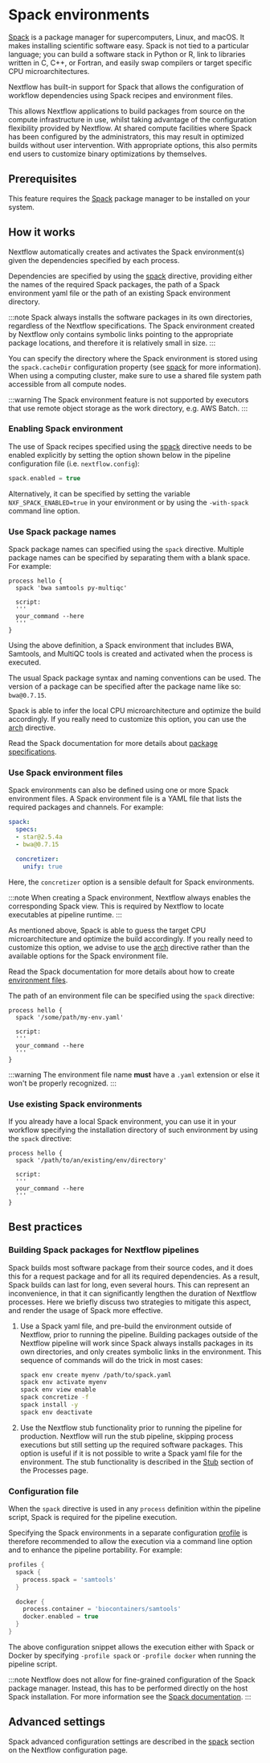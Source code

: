
# Spack environments

<AddedInVersion version="23.02.0-edge" />

[Spack](https://spack.io/) is a package manager for supercomputers, Linux, and macOS. It makes installing scientific software easy. Spack is not tied to a particular language; you can build a software stack in Python or R, link to libraries written in C, C++, or Fortran, and easily swap compilers or target specific CPU microarchitectures.

Nextflow has built-in support for Spack that allows the configuration of workflow dependencies using Spack recipes and environment files.

This allows Nextflow applications to build packages from source on the compute infrastructure in use, whilst taking advantage of the configuration flexibility provided by Nextflow. At shared compute facilities where Spack has been configured by the administrators, this may result in optimized builds without user intervention. With appropriate options, this also permits end users to customize binary optimizations by themselves.

## Prerequisites

This feature requires the [Spack](https://spack.io) package manager to be installed on your system.

## How it works

Nextflow automatically creates and activates the Spack environment(s) given the dependencies specified by each process.

Dependencies are specified by using the [spack][process-spack] directive, providing either the names of the required Spack packages, the path of a Spack environment yaml file or the path of an existing Spack environment directory.

:::note
Spack always installs the software packages in its own directories, regardless of the Nextflow specifications. The Spack environment created by Nextflow only contains symbolic links pointing to the appropriate package locations, and therefore it is relatively small in size.
:::

You can specify the directory where the Spack environment is stored using the `spack.cacheDir` configuration property (see [spack][config-spack] for more information). When using a computing cluster, make sure to use a shared file system path accessible from all compute nodes.

:::warning
The Spack environment feature is not supported by executors that use remote object storage as the work directory, e.g. AWS Batch.
:::

### Enabling Spack environment

The use of Spack recipes specified using the [spack][process-spack] directive needs to be enabled explicitly by setting the option shown below in the pipeline configuration file (i.e. `nextflow.config`):

```groovy
spack.enabled = true
```

Alternatively, it can be specified by setting the variable `NXF_SPACK_ENABLED=true` in your environment or by using the `-with-spack` command line option.

### Use Spack package names

Spack package names can specified using the `spack` directive. Multiple package names can be specified by separating them with a blank space. For example:

```nextflow
process hello {
  spack 'bwa samtools py-multiqc'

  script:
  '''
  your_command --here
  '''
}
```

Using the above definition, a Spack environment that includes BWA, Samtools, and MultiQC tools is created and activated when the process is executed.

The usual Spack package syntax and naming conventions can be used. The version of a package can be specified after the package name like so: `bwa@0.7.15`.

Spack is able to infer the local CPU microarchitecture and optimize the build accordingly. If you really need to customize this option, you can use the [arch][process-arch] directive.

Read the Spack documentation for more details about [package specifications](https://spack.readthedocs.io/en/latest/basic_usage.html#specs-dependencies).

### Use Spack environment files

Spack environments can also be defined using one or more Spack environment files. A Spack environment file is a YAML file that lists the required packages and channels. For example:

```yaml
spack:
  specs:
  - star@2.5.4a
  - bwa@0.7.15

  concretizer:
    unify: true
```

Here, the `concretizer` option is a sensible default for Spack environments.

:::note
When creating a Spack environment, Nextflow always enables the corresponding Spack view. This is required by Nextflow to locate executables at pipeline runtime.
:::

As mentioned above, Spack is able to guess the target CPU microarchitecture and optimize the build accordingly. If you really need to customize this option, we advise to use the [arch][process-arch] directive rather than the available options for the Spack environment file.

Read the Spack documentation for more details about how to create [environment files](https://spack.readthedocs.io/en/latest/environments.html).

The path of an environment file can be specified using the `spack` directive:

```nextflow
process hello {
  spack '/some/path/my-env.yaml'

  script:
  '''
  your_command --here
  '''
}
```

:::warning
The environment file name **must** have a `.yaml` extension or else it won't be properly recognized.
:::

### Use existing Spack environments

If you already have a local Spack environment, you can use it in your workflow specifying the installation directory of such environment by using the `spack` directive:

```nextflow
process hello {
  spack '/path/to/an/existing/env/directory'

  script:
  '''
  your_command --here
  '''
}
```

## Best practices

### Building Spack packages for Nextflow pipelines

Spack builds most software package from their source codes, and it does this for a request package and for all its required dependencies. As a result, Spack builds can last for long, even several hours. This can represent an inconvenience, in that it can significantly lengthen the duration of Nextflow processes. Here we briefly discuss two strategies to mitigate this aspect, and render the usage of Spack more effective.

1. Use a Spack yaml file, and pre-build the environment outside of Nextflow, prior to running the pipeline.
   Building packages outside of the Nextflow pipeline will work since Spack always installs packages in its own directories,
   and only creates symbolic links in the environment. This sequence of commands will do the trick in most cases:

   ```bash
   spack env create myenv /path/to/spack.yaml
   spack env activate myenv
   spack env view enable
   spack concretize -f
   spack install -y
   spack env deactivate
   ```

2. Use the Nextflow stub functionality prior to running the pipeline for production.
   Nextflow will run the stub pipeline, skipping process executions but still setting up the required software packages.
   This option is useful if it is not possible to write a Spack yaml file for the environment.
   The stub functionality is described in the [Stub][process-stub] section of the Processes page.

### Configuration file

When the `spack` directive is used in any `process` definition within the pipeline script, Spack is required for the pipeline execution.

Specifying the Spack environments in a separate configuration [profile][config-profiles] is therefore
recommended to allow the execution via a command line option and to enhance the pipeline portability. For example:

```groovy
profiles {
  spack {
    process.spack = 'samtools'
  }

  docker {
    process.container = 'biocontainers/samtools'
    docker.enabled = true
  }
}
```

The above configuration snippet allows the execution either with Spack or Docker by specifying `-profile spack` or `-profile docker` when running the pipeline script.

:::note
Nextflow does not allow for fine-grained configuration of the Spack package manager. Instead, this has to be performed directly on the host Spack installation. For more information see the [Spack documentation](https://spack.readthedocs.io).
:::

## Advanced settings

Spack advanced configuration settings are described in the [spack][config-spack] section on the Nextflow configuration page.

[config-profiles]: /nextflow_docs/nextflow_repo/docs/config.mdx#config-profiles
[config-spack]: /nextflow_docs/nextflow_repo/docs/reference/config.mdx#spack
[process-arch]: /nextflow_docs/nextflow_repo/docs/reference/process.mdx#arch
[process-spack]: /nextflow_docs/nextflow_repo/docs/reference/process.mdx#spack
[process-stub]: /nextflow_docs/nextflow_repo/docs/process.mdx#stub

